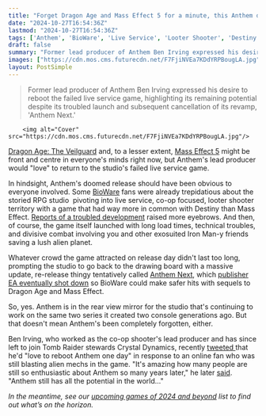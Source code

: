 ```yaml
---
title: "Forget Dragon Age and Mass Effect 5 for a minute, this Anthem dev would 'love' another shot at BioWare's doomed co-op game"
date: "2024-10-27T16:54:36Z"
lastmod: "2024-10-27T16:54:36Z"
tags: ['Anthem', 'BioWare', 'Live Service', 'Looter Shooter', 'Destiny', 'Mass Effect', 'Dragon Age', 'RPG', 'Exosuit', 'Co-op']
draft: false
summary: "Former lead producer of Anthem Ben Irving expressed his desire to reboot the failed live service game, highlighting its remaining potential despite its troubled launch and subsequent cancellation of its revamp, 'Anthem Next.'"
images: ["https://cdn.mos.cms.futurecdn.net/F7FjiNVEa7KDdYRPBougLA.jpg"]
layout: PostSimple
---
```

> Former lead producer of Anthem Ben Irving expressed his desire to reboot the failed live service game, highlighting its remaining potential despite its troubled launch and subsequent cancellation of its revamp, 'Anthem Next.'


        <img alt="Cover" src="https://cdn.mos.cms.futurecdn.net/F7FjiNVEa7KDdYRPBougLA.jpg"/>
        
[Dragon Age: The Veilguard](https://www.gamesradar.com/dragon-age-4-confirmed-release-date-solas-wishlist-news/) and, to a lesser extent, [Mass Effect 5](https://www.gamesradar.com/mass-effect-5-guide/) might be front and centre in everyone's minds right now, but Anthem's lead producer would "love" to return to the studio's failed live service game.

In hindsight, Anthem's doomed release should have been obvious to everyone involved. Some [BioWare](https://www.gamesradar.com/tag/bioware/) fans were already trepidatious about the storied RPG studio  pivoting into live service, co-op focused, looter shooter territory with a game that had way more in common with Destiny than Mass Effect. [Reports of a troubled development](https://www.gamesradar.com/anthem-reportedly-came-together-in-just-16-months-after-years-in-development-hell/) raised more eyebrows. And then, of course, the game itself launched with long load times, technical troubles, and divisive combat involving you and other exosuited Iron Man-y friends saving a lush alien planet.

Whatever crowd the game attracted on release day didn't last too long, prompting the studio to go back to the drawing board with a massive update, re-release thingy tentatively called [Anthem Next](https://www.gamesradar.com/anthem-overhaul-bioware/), which [publisher EA eventually shot down](https://www.gamesradar.com/anthem-next-has-been-canceled-bioware-announces/) so BioWare could make safer hits with sequels to Dragon Age and Mass Effect.

So, yes. Anthem is in the rear view mirror for the studio that's continuing to work on the same two series it created two console generations ago. But that doesn't mean Anthem's been completely forgotten, either.

Ben Irving, who worked as the co-op shooter's lead producer and has since left to join Tomb Raider stewards Crystal Dynamics, recently [tweeted ](https://x.com/BenIrvo/status/1848792254430761236)that he'd "love to reboot Anthem one day" in response to an online fan who was still blasting alien mechs in the game. "It's amazing how many people are still so enthusiastic about Anthem so many years later," he later [said](https://x.com/BenIrvo/status/1849566246238363688). "Anthem still has all the potential in the world..."

*In the meantime, see our *[<em>upcoming games of 2024 and beyond</em>](https://www.gamesradar.com/video-game-release-dates/)* list to find out what’s on the horizon.*
        